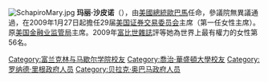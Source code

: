 {{Link style|time=2015-12-12T03:12:07+00:00}}
[[File:SchapiroMary.jpg|thumb]]
'''玛丽·沙皮诺'''（{{bd|1955年|6月19日}}），由[[美國總統|美國總統]][[巴拉克·歐巴馬|歐巴馬]]任命，參議院無異議通過，在2009年1月27日起擔任29届[[美国证券交易委员会|美国证券交易委员会]]主席（第一任女性主席）。原[[:en:Financial_Industry_Regulatory_Authority|美国金融业监管局]]主席。2009年[[富比世雜誌|富比世雜誌]]評等她為世界上最有權力的女性第56名。
{{DEFAULTSORT:Schapiro}}
[[Category:富兰克林与马歇尔学院校友|Category:富兰克林与马歇尔学院校友]]
[[Category:喬治·華盛頓大學校友|Category:喬治·華盛頓大學校友]]
[[Category:罗纳德·里根政府人员|Category:罗纳德·里根政府人员]]
[[Category:贝拉克·奥巴马政府人员|Category:贝拉克·奥巴马政府人员]]
